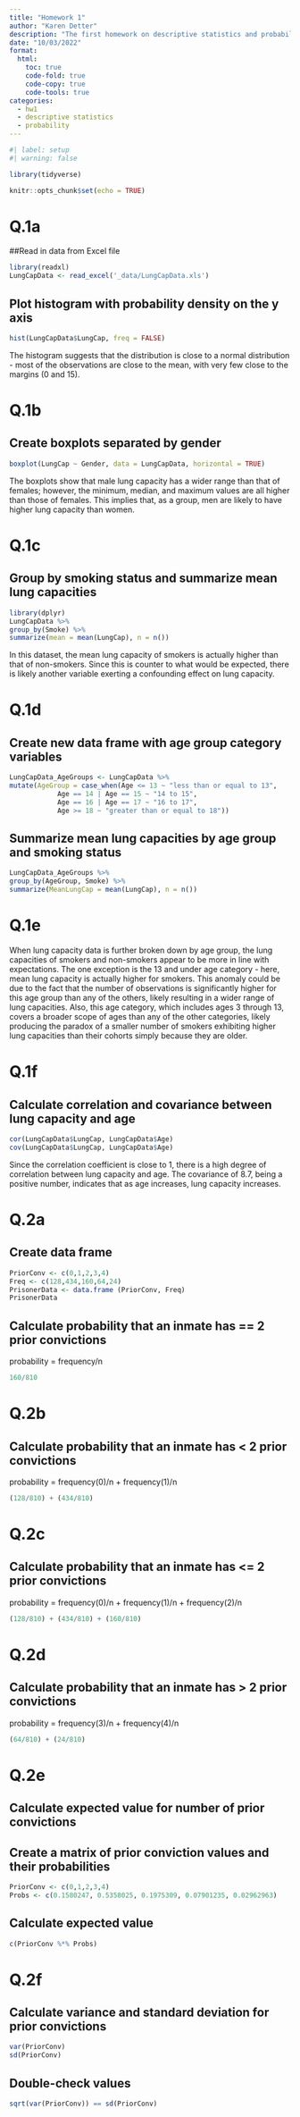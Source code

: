 ```yaml
---
title: "Homework 1"
author: "Karen Detter"
description: "The first homework on descriptive statistics and probability"
date: "10/03/2022"
format:
  html:
    toc: true
    code-fold: true
    code-copy: true
    code-tools: true
categories:
  - hw1
  - descriptive statistics 
  - probability
---
```

```r
#| label: setup
#| warning: false

library(tidyverse)

knitr::opts_chunk$set(echo = TRUE)
```
# Q.1a
##Read in data from Excel file
```r
library(readxl)
LungCapData <- read_excel('_data/LungCapData.xls')
```
## Plot histogram with probability density on the y axis
```r
hist(LungCapData$LungCap, freq = FALSE)
```
The histogram suggests that the distribution is close to a normal distribution - most of the observations are close to the mean, with very few close to the margins (0 and 15).

# Q.1b
## Create boxplots separated by gender
```r
boxplot(LungCap ~ Gender, data = LungCapData, horizontal = TRUE)
```
The boxplots show that male lung capacity has a wider range than that of females; however, the minimum, median, and maximum values are all higher than those of females. This implies that, as a group, men are likely to have higher lung capacity than women.

# Q.1c
## Group by smoking status and summarize mean lung capacities
```r
library(dplyr)
LungCapData %>%
group_by(Smoke) %>%
summarize(mean = mean(LungCap), n = n())
```
In this dataset, the mean lung capacity of smokers is actually higher than that of non-smokers. Since this is counter to what would be expected, there is likely another variable exerting a confounding effect on lung capacity.

# Q.1d
## Create new data frame with age group category variables
```r
LungCapData_AgeGroups <- LungCapData %>%
mutate(AgeGroup = case_when(Age <= 13 ~ "less than or equal to 13", 
            Age == 14 | Age == 15 ~ "14 to 15",
            Age == 16 | Age == 17 ~ "16 to 17",
            Age >= 18 ~ "greater than or equal to 18"))
```

## Summarize mean lung capacities by age group and smoking status
```r
LungCapData_AgeGroups %>%
group_by(AgeGroup, Smoke) %>%
summarize(MeanLungCap = mean(LungCap), n = n())
```
# Q.1e
When lung capacity data is further broken down by age group, the lung capacities of smokers and non-smokers appear to be more in line with expectations. The one exception is the 13 and under age category - here, mean lung capacity is actually higher for smokers. This anomaly could be due to the fact that the number of observations is significantly higher for this age group than any of the others, likely resulting in a wider range of lung capacities. Also, this age category, which includes ages 3 through 13, covers a broader scope of ages than any of the other categories, likely producing the paradox of a smaller number of smokers exhibiting higher lung capacities than their cohorts simply because they are older. 

# Q.1f
## Calculate correlation and covariance between lung capacity and age
```r
cor(LungCapData$LungCap, LungCapData$Age)
cov(LungCapData$LungCap, LungCapData$Age)
```
Since the correlation coefficient is close to 1, there is a high degree of correlation between lung capacity and age. The covariance of 8.7, being a positive number, indicates that as age increases, lung capacity increases. 


# Q.2a
## Create data frame
```r
PriorConv <- c(0,1,2,3,4)
Freq <- c(128,434,160,64,24)
PrisonerData <- data.frame (PriorConv, Freq)
PrisonerData
```

## Calculate probability that an inmate has == 2 prior convictions

probability = frequency/n
```r
160/810
```
# Q.2b
## Calculate probability that an inmate has < 2 prior convictions

probability = frequency(0)/n + frequency(1)/n
```r
(128/810) + (434/810)
```

# Q.2c
## Calculate probability that an inmate has <= 2 prior convictions

probability = frequency(0)/n + frequency(1)/n + frequency(2)/n
```r
(128/810) + (434/810) + (160/810)
```

# Q.2d
## Calculate probability that an inmate has > 2 prior convictions

probability = frequency(3)/n + frequency(4)/n
```r
(64/810) + (24/810)
```

# Q.2e

## Calculate expected value for number of prior convictions
## Create a matrix of prior conviction values and their probabilities
```r
PriorConv <- c(0,1,2,3,4)
Probs <- c(0.1580247, 0.5358025, 0.1975309, 0.07901235, 0.02962963)
```

## Calculate expected value
```r
c(PriorConv %*% Probs)
```

# Q.2f
## Calculate variance and standard deviation for prior convictions
```r
var(PriorConv)
sd(PriorConv)
```

## Double-check values
```r
sqrt(var(PriorConv)) == sd(PriorConv)
```



